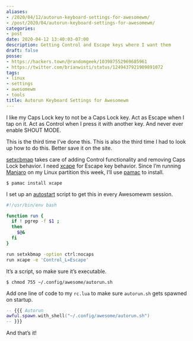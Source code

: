 ```yaml
---
aliases:
- /2020/04/12/autorun-keyboard-settings-for-awesomewm/
- /post/2020/04/autorun-keyboard-settings-for-awesomewm/
categories:
- post
date: 2020-04-12 13:40:03-07:00
description: Getting Control and Escape keys where I want them
draft: false
posse:
- https://hackers.town/@randomgeek/103987552969685961
- https://twitter.com/brianwisti/status/1249437921909891072
tags:
- linux
- settings
- awesomewm
- tools
title: Autorun Keyboard Settings for Awesomewm
---
```


I like my Caps Lock key to not be a Caps Lock key. Act as Escape when I
tap on it. Act as Control when I press it with another key. And never
ever enable SHOUT MODE.

This is the third time I’ve done this. This is also the third time I had
to look up how to do this. Better save it on the site.

[setxcbmap](https://linux.die.net/man/1/setxkbmap) takes care of adding
Control functionality and removing Caps Lock behavior. I need
[xcape](https://github.com/alols/xcape) for Escape key behavior. Since
I’m running [Manjaro](https://manjaro.org/) on my Linux partition this
week, I’ll use [pamac](https://wiki.manjaro.org/index.php?title=Pamac)
to install.

```
$ pamac install xcape
```

I set up an
[autostart](https://wiki.archlinux.org/index.php/Awesome#Autostart)
script to get this in every Awesomewm session.

```bash title="~/.config/awesome/autorun.sh"
#!/usr/bin/env bash

function run {
  if ! pgrep -f $1 ;
  then
    $@&
  fi
}

run setxkbmap -option ctrl:nocaps
run xcape -e 'Control_L=Escape'
```

It’s a script, so make sure it’s executable.

```
$ chmod 755 ~/.config/awesome/autorun.sh
```

Add one line of code to my `rc.lua` to make sure `autorun.sh` gets
spawned on startup.

```lua title="~/.config/awesome/rc.lua"
-- {{{ Autorun
awful.spawn.with_shell("~/.config/awesome/autorun.sh")
-- }}}
```

And that’s it!
